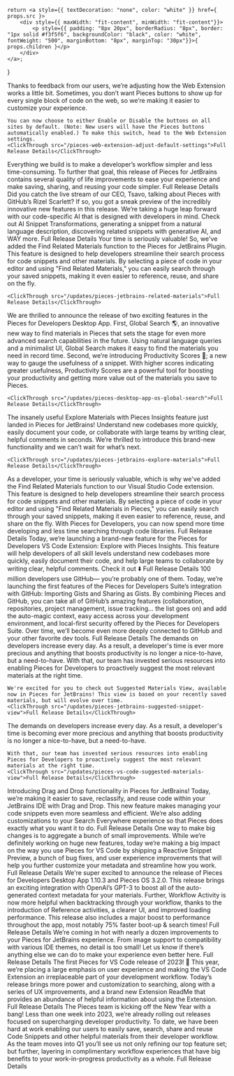     return <a style={{ textDecoration: "none", color: "white" }} href={ props.src }>
        <div style={{ maxWidth: "fit-content", minWidth: "fit-content"}}>
            <p style={{ padding: "8px 20px", borderRadius: "8px", border: "1px solid #f3f5f6", backgroundColor: "black", color: "white", fontWeight: "500", marginBottom: "8px", marginTop: "30px"}}>{ props.children }</p>
        </div>
    </a>;
}


<Accordion defaultOpen title="Pieces Web Extension 2.6.0: Enable/Disable Pieces Buttons by Default">
    Thanks to feedback from our users, we’re adjusting how the Web Extension works a little bit. Sometimes, you don’t want Pieces buttons to show up for every single block of code on the web, so we’re making it easier to customize your experience.

    You can now choose to either Enable or Disable the buttons on all sites by default. (Note: New users will have the Pieces buttons automatically enabled.) To make this switch, head to the Web Extension settings.
    <ClickThrough src="/pieces-web-extension-adjust-default-settings">Full Release Details</ClickThrough>
</Accordion>

<Accordion title="Pieces for JetBrains 5.2.0: Enhanced Snippet List, Snippet Preview, Bug Fixes, and More">
    Everything we build is to make a developer’s workflow simpler and less time-consuming. To further that goal, this release of Pieces for JetBrains contains several quality of life improvements to ease your experience and make saving, sharing, and reusing your code simpler.
    <ClickThrough src="/updates/pieces-jetbrains-snippet-preview-list">Full Release Details</ClickThrough>
</Accordion>

<Accordion title="Pieces for Developers 1.13.0 and Pieces OS 4.2.1: Dropping in Even More AI 🤖 Transformations, Describe to Generate, and WAY More">
    Did you catch the live stream of our CEO, Tsavo, talking about Pieces with GitHub’s Rizel Scarlett? If so, you got a sneak preview of the incredibly innovative new features in this release. We’re taking a huge leap forward with our code-specific AI that is designed with developers in mind. Check out AI Snippet Transformations, generating a snippet from a natural language description, discovering related snippets with generative AI, and WAY more.
    <ClickThrough src="/updates/pieces-developers-ai-transformations">Full Release Details</ClickThrough>
</Accordion>

<Accordion title="JetBrains 5.1.0: Discover Related Materials in Pieces 🧩">
    Your time is seriously valuable! So, we've added the Find Related Materials function to the Pieces for JetBrains Plugin. This feature is designed to help developers streamline their search process for code snippets and other materials. By selecting a piece of code in your editor and using "Find Related Materials," you can easily search through your saved snippets, making it even easier to reference, reuse, and share on the fly.

    <ClickThrough src="/updates/pieces-jetbrains-related-materials">Full Release Details</ClickThrough>
</Accordion>

<Accordion title="Pieces for Developers 1.12.0 & Pieces OS 4.1.0: Global Search, A Faster Way to Find Developer Materials ⚡🌎">
    We are thrilled to announce the release of two exciting features in the Pieces for Developers Desktop App. First, Global Search 🌎, an innovative new way to find materials in Pieces that sets the stage for even more advanced search capabilities in the future. Using natural language queries and a minimalist UI, Global Search makes it easy to find the materials you need in record time. Second, we’re introducing Productivity Scores 💯; a new way to gauge the usefulness of a snippet. With higher scores indicating greater usefulness, Productivity Scores are a powerful tool for boosting your productivity and getting more value out of the materials you save to Pieces.

    <ClickThrough src="/updates/pieces-desktop-app-os-global-search">Full Release Details</ClickThrough>
</Accordion>

<Accordion title="Pieces for JetBrains 5.0.0: Explore Materials with Pieces Insights 🔎">
    The insanely useful Explore Materials with Pieces Insights feature just landed in Pieces for JetBrains! Understand new codebases more quickly, easily document your code, or collaborate with large teams by writing clear, helpful comments in seconds. We’re thrilled to introduce this brand-new functionality and we can’t wait for what’s next.

    <ClickThrough src="/updates/pieces-jetbrains-explore-materials">Full Release Details</ClickThrough>
</Accordion>

<Accordion title="Pieces for VS Code 0.6.0: Select Some Code. Find Related Materials. ✨">
    As a developer, your time is seriously valuable, which is why we've added the Find Related Materials function to our Visual Studio Code extension. This feature is designed to help developers streamline their search process for code snippets and other materials. By selecting a piece of code in your editor and using "Find Related Materials in Pieces," you can easily search through your saved snippets, making it even easier to reference, reuse, and share on the fly. With Pieces for Developers, you can now spend more time developing and less time searching through code libraries.
    <ClickThrough src="/updates/pieces-vs-code-related-materials">Full Release Details</ClickThrough>
</Accordion>

<Accordion title="Pieces for VS Code 0.5.0: Introducing Explore with Pieces Insights 👀">
    Today, we’re launching a brand-new feature for the Pieces for Developers VS Code Extension: Explore with Pieces Insights. This feature will help developers of all skill levels understand new codebases more quickly, easily document their code, and help large teams to collaborate by writing clear, helpful comments. Check it out ⬇️
    <ClickThrough src="/updates/pieces-vs-code-explore-insights">Full Release Details</ClickThrough>
</Accordion>

<Accordion title="Pieces for Developers Desktop App 1.11.0 & Pieces OS 4.0.0: The Beginning of the Pieces for Developers + GitHub Era, New Search Modes, and much, much more 🤯">
    100 million developers use GitHub— you’re probably one of them. Today, we’re launching the first features of the Pieces for Developers Suite’s integration with GitHub: Importing Gists and Sharing as Gists. By combining Pieces and GitHub, you can take all of GitHub’s amazing features (collaboration, repositories, project management, issue tracking… the list goes on) and add the auto-magic context, easy access across your development environment, and local-first security offered by the Pieces for Developers Suite. Over time, we’ll become even more deeply connected to GitHub and your other favorite dev tools.
    <ClickThrough src="/updates/pieces-desktop-app-github-integration">Full Release Details</ClickThrough>
</Accordion>

<Accordion title="Pieces for JetBrains 4.9.0: Suggested View, OCR Support & More 🔥">
    The demands on developers increase every day. As a result, a developer's time is ever more precious and anything that boosts productivity is no longer a nice-to-have, but a need-to-have. With that, our team has invested serious resources into enabling Pieces for Developers to proactively suggest the most relevant materials at the right time.

    We're excited for you to check out Suggested Materials View, available now in Pieces for JetBrains! This view is based on your recently saved materials, but will evolve over time.
    <ClickThrough src="/updates/pieces-jetbrains-suggested-snippet-view">Full Release Details</ClickThrough>
</Accordion>

<Accordion title="Pieces for VS Code 0.4.0: Brand-New Suggested Materials View ✨">
    The demands on developers increase every day. As a result, a developer's time is becoming ever more precious and anything that boosts productivity is no longer a nice-to-have, but a need-to-have.

    With that, our team has invested serious resources into enabling Pieces for Developers to proactively suggest the most relevant materials at the right time.
    <ClickThrough src="/updates/pieces-vs-code-suggested-materials-view">Full Release Details</ClickThrough>
</Accordion>

<Accordion title="Pieces for JetBrains 4.8.0: Introducing Drag and Drop ✨ + Customized Search">
    Introducing Drag and Drop functionality in Pieces for JetBrains! Today, we’re making it easier to save, reclassify, and reuse code within your JetBrains IDE with Drag and Drop. This new feature makes managing your code snippets even more seamless and efficient. We’re also adding customizations to your Search Everywhere experience so that Pieces does exactly what you want it to do.
    <ClickThrough src="/updates/pieces-for-jetbrains-introducing-drag-drop-customized-search">Full Release Details</ClickThrough>
</Accordion>

<Accordion title="Pieces for VS Code 0.3.0: Reactive Snippet Preview & UX Enhancements">
    One way to make big changes is to aggregate a bunch of small improvements. While we’re definitely working on huge new features, today we’re making a big impact on the way you use Pieces for VS Code by shipping a Reactive Snippet Preview, a bunch of bug fixes, and user experience improvements that will help you further customize your metadata and streamline how you work.
    <ClickThrough src="/updates/pieces-for-vs-code-030-reactive-snippet-preview-ux-enhancements">Full Release Details</ClickThrough>
</Accordion>

<Accordion title="Pieces for Developers Desktop App 1.10.3 and Pieces OS 3.2.0: 10X Enrichment with GPT-3 🤯, Workflow Reference Events, and a 4X Performance Boost ⚡️">
    We're super excited to announce the release of Pieces for Developers Desktop App 1.10.3 and Pieces OS 3.2.0. This release brings an exciting integration with OpenAI’s GPT-3 to boost all of the auto-generated context metadata for your materials. Further, Workflow Activity is now more helpful when backtracking through your workflow, thanks to the introduction of Reference activities, a clearer UI, and improved loading performance. This release also includes a major boost to performance throughout the app, most notably 75% faster boot-up & search times!
    <ClickThrough src="/updates/pieces-for-developers-desktop-app-1103-and-pieces-os-320-10x-enrichment-with-gpt-3-workflow-reference-events-and-a-4x-performance-boost">Full Release Details</ClickThrough>
</Accordion>

<Accordion title="Pieces for JetBrains 4.7.0: Image Support 🖼️">
    We’re coming in hot with nearly a dozen improvements to your Pieces for JetBrains experience. From image support to compatibility with various IDE themes, no detail is too small! Let us know if there’s anything else we can do to make your experience even better here.
    <ClickThrough src="/updates/pieces-for-jetbrains-470-image-support">Full Release Details</ClickThrough>
</Accordion>

<Accordion title="Pieces for VS Code 0.2.0: Brand-New Search Experience 🔎, Upgraded Extension ReadMe 📖">
    The first Pieces for VS Code release of 2023! 🎉 This year, we’re placing a large emphasis on user experience and making the VS Code Extension an irreplaceable part of your development workflow. Today’s release brings more power and customization to searching, along with a series of UX improvements, and a brand new Extension ReadMe that provides an abundance of helpful information about using the Extension.
    <ClickThrough src="/updates/pieces-for-vs-code-020-brand-new-search-experience-upgraded-extension-readme">Full Release Details</ClickThrough>
</Accordion>

<Accordion title="Pieces Desktop App 1.10.2 and Pieces OS 3.1.1: Workflow Activity - Now with Top-Level Metadata 🔥, Preview Before Paste 🫣 & Snippet Indent Clean-up ➡️">
    The Pieces team is kicking off the New Year with a bang! Less than one week into 2023, we’re already rolling out releases focused on supercharging developer productivity. To date, we have been hard at work enabling our users to easily save, search, share and reuse Code Snippets and other helpful materials from their developer workflow. As the team moves into Q1 you’ll see us not only refining our top feature set; but further, layering in complimentary workflow experiences that have big benefits to your work-in-progress productivity as a whole.
    <ClickThrough src="/updates/pieces-desktop-app-1102-and-pieces-os-311-workflow-activity-now-with-top-level-metadata-preview-before-paste-snippet-indent-clean-up">Full Release Details</ClickThrough>
</Accordion>
